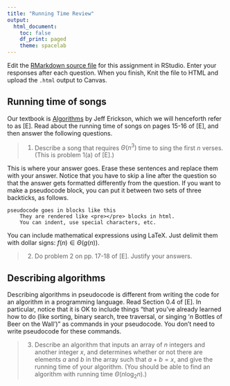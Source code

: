 ```yaml
---
title: "Running Time Review"
output:
  html_document:
    toc: false
    df_print: paged
    theme: spacelab
---
```


Edit the [RMarkdown source file](01time.Rmd) for this assignment in RStudio. Enter your responses after each question. When you finish, Knit the file to HTML and upload the `.html` output to Canvas.

## Running time of songs

Our textbook is [Algorithms](http://jeffe.cs.illinois.edu/teaching/algorithms/book/Algorithms-JeffE.pdf) by Jeff Erickson, which we will henceforth refer to as [E]. Read about the running time of songs on pages 15-16 of [E], and then answer the following questions.

> 1. Describe a song that requires $\Theta(n^3)$ time to sing the first $n$ verses. (This is problem 1(a) of [E].)

This is where your answer goes. Erase these sentences and replace them with your answer. Notice that you have to skip a line after the question so that the answer gets formatted differently from the question. If you want to make a pseudocode block, you can put it between two sets of three backticks, as follows.

```
pseudocode goes in blocks like this
    They are rendered like <pre></pre> blocks in html.
    You can indent, use special characters, etc.
```

You can include mathematical expressions using LaTeX. Just delimit them with dollar signs: $f(n) \in \Theta(g(n))$.

> 2. Do problem 2 on pp. 17-18 of [E]. Justify your answers.

## Describing algorithms

Describing algorithms in pseudocode is different from writing the code for an algorithm in a programming language. Read Section 0.4 of [E]. In particular, notice that it is OK to include things "that you've already learned how to do (like sorting, binary search, tree traversal, or singing '$n$
Bottles of Beer on the Wall')" as commands in your pseudocode. You don't need to write pseudocode for these commands.

> 3. Describe an algorithm that inputs an array of $n$ integers and another integer $x$, and determines whether or not there are elements $a$ and $b$ in the array such that $a+b=x$, and give the running time of your algorithm. (You should be able to find an algorithm with running time $\Theta(n \log_2 n)$.)

